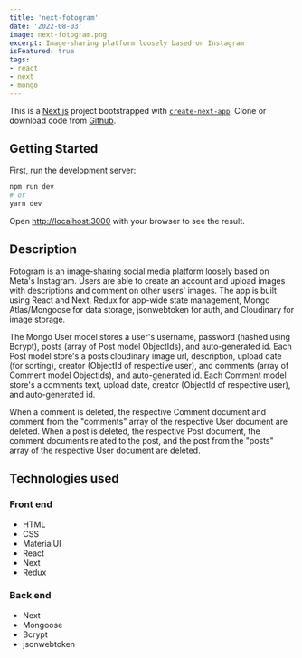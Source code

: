 ```yaml
---
title: 'next-fotogram'
date: '2022-08-03'
image: next-fotogram.png
excerpt: Image-sharing platform loosely based on Instagram
isFeatured: true
tags:
- react
- next
- mongo
---
```


This is a [Next.js](https://nextjs.org/) project bootstrapped with [`create-next-app`](https://github.com/vercel/next.js/tree/canary/packages/create-next-app). Clone or download code from <a href="https://github.com/alexfotopoulos/next-fotogram" target="_blank">Github</a>.

## Getting Started

First, run the development server:

```bash
npm run dev
# or
yarn dev
```

Open [http://localhost:3000](http://localhost:3000) with your browser to see the result.

## Description

Fotogram is an image-sharing social media platform loosely based on Meta's Instagram. Users are able to create an account and upload images with descriptions and comment on other users' images. The app is built using React and Next, Redux for app-wide state management, Mongo Atlas/Mongoose for data storage, jsonwebtoken for auth, and Cloudinary for image storage.

The Mongo User model stores a user's username, password (hashed using Bcrypt), posts (array of Post model ObjectIds), and auto-generated id. Each Post model store's a posts cloudinary image url, description, upload date (for sorting), creator (ObjectId of respective user), and comments (array of Comment model ObjectIds), and auto-generated id. Each Comment model store's a comments text, upload date, creator (ObjectId of respective user), and auto-generated id.

When a comment is deleted, the respective Comment document and comment from the "comments" array of the respective User document are deleted. When a post is deleted, the respective Post document, the comment documents related to the post, and the post from the "posts" array of the respective User document are deleted.

## Technologies used

### Front end
- HTML
- CSS
- MaterialUI
- React
- Next
- Redux

### Back end
- Next
- Mongoose
- Bcrypt
- jsonwebtoken